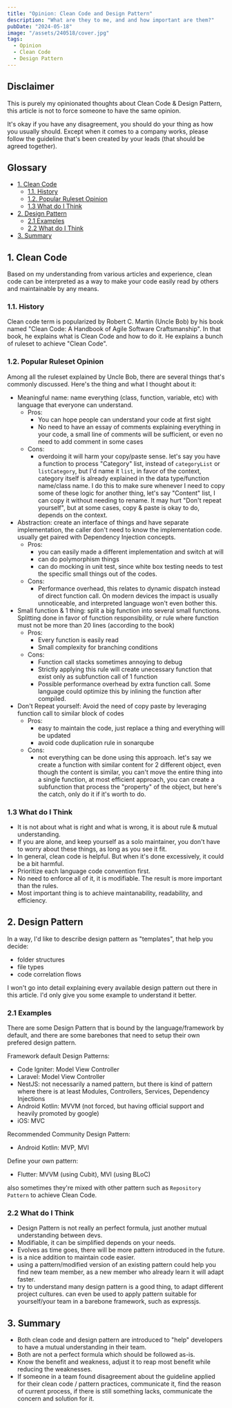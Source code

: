 ```yaml
---
title: "Opinion: Clean Code and Design Pattern"
description: "What are they to me, and and how important are them?"
pubDate: "2024-05-18"
image: "/assets/240518/cover.jpg"
tags:
  - Opinion
  - Clean Code
  - Design Pattern
---
```


## Disclaimer
This is purely my opinionated thoughts about Clean Code & Design Pattern, 
this article is not to force someone to have the same opinion.

It's okay if you have any disagreement, you should do your thing as how you usually should.
Except when it comes to a company works, please follow the guideline that's been 
created by your leads (that should be agreed together). 

## Glossary

- [1. Clean Code](#1-clean-code)
  - [1.1. History](#11-history)
  - [1.2. Popular Ruleset Opinion](#12-popular-ruleset-opinion)
  - [1.3 What do I Think](#13-what-do-i-think)
- [2. Design Pattern](#2-design-pattern)
  - [2.1 Examples](#21-examples)
  - [2.2 What do I Think](#22-what-do-i-think)
- [3. Summary](#3-summary)

## 1. Clean Code

Based on my understanding from various articles and experience, clean code can be interpreted as
a way to make your code easily read by others and maintainable by any means.

### 1.1. History

Clean code term is popularized by Robert C. Martin (Uncle Bob) by his book named "Clean Code: A Handbook of Agile Software Craftsmanship".
In that book, he explains what is Clean Code and how to do it. He explains a bunch of ruleset to achieve "Clean Code".

### 1.2. Popular Ruleset Opinion

Among all the ruleset explained by Uncle Bob, there are several things that's commonly discussed.
Here's the thing and what I thought about it:
- Meaningful name: name everything (class, function, variable, etc) with language that everyone can understand.
  - Pros:
    - You can hope people can understand your code at first sight
    - No need to have an essay of comments explaining everything in your code, 
    a small line of comments will be sufficient, or even no need to add comment in some cases
  - Cons:
    - overdoing it will harm your copy/paste sense. let's say you have a function to process "Category" list,
    instead of `categoryList` or `listCategory`, but I'd name it `list`, in favor of the context,
    category itself is already explained in the data type/function name/class name. I do this to make sure whenever I need
    to copy some of these logic for another thing, let's say "Content" list, I can copy it without needing to rename.
    It may hurt "Don't repeat yourself", but at some cases, copy & paste is okay to do, depends on the context.
- Abstraction: create an interface of things and have separate implementation, 
the caller don't need to know the implementation code. usually get paired with Dependency Injection concepts.
  - Pros: 
    - you can easily made a different implementation and switch at will
    - can do polymorphism things
    - can do mocking in unit test, since white box testing needs to test the specific small things out of the codes.
  - Cons:
    - Performance overhead, this relates to dynamic dispatch instead of direct function call.
    On modern devices the impact is usually unnoticeable, and interpreted language won't even bother this.
- Small function & 1 thing: split a big function into several small functions. 
Splitting done in favor of function responsibility, or rule where function must not be more than 20 lines (according to the book)
  - Pros:
    - Every function is easily read
    - Small complexity for branching conditions
  - Cons:
    - Function call stacks sometimes annoying to debug
    - Strictly applying this rule will create unecessary function that exist only as subfunction call of 1 function
    - Possible performance overhead by extra function call. Some language could optimize this by inlining the function after compiled.
- Don't Repeat yourself: Avoid the need of copy paste by leveraging function call to similar block of codes
  - Pros:
    - easy to maintain the code, just replace a thing and everything will be updated
    - avoid code duplication rule in sonarqube
  - Cons:
    - not everything can be done using this approach. let's say we create a function with similar content for 2 different object,
    even though the content is similar, you can't move the entire thing into a single function, at most efficient approach, you can
    create a subfunction that process the "property" of the object, but here's the catch, only do it if it's worth to do.

### 1.3 What do I Think
- It is not about what is right and what is wrong, it is about rule & mutual understanding.
- If you are alone, and keep yourself as a solo maintainer, you don't have to worry about these things,
as long as you see it fit.
- In general, clean code is helpful. But when it's done excessively, it could be a bit harmful.
- Prioritize each language code convention first.
- No need to enforce all of it, it is modifiable. The result is more important than the rules. 
- Most important thing is to achieve maintanability, readability, and efficiency.

## 2. Design Pattern

In a way, I'd like to describe design pattern as "templates", that help you decide:
- folder structures
- file types
- code correlation flows

I won't go into detail explaining every available design pattern out there in this article.
I'd only give you some example to understand it better.

### 2.1 Examples

There are some Design Pattern that is bound by the language/framework by default, 
and there are some barebones that need to setup their own prefered design pattern.

Framework default Design Patterns:
- Code Igniter: Model View Controller
- Laravel: Model View Controller
- NestJS: not necessarily a named pattern, but there is kind of pattern where there is at least Modules, Controllers, Services, Dependency Injections
- Android Kotlin: MVVM (not forced, but having official support and heavily promoted by google)
- iOS: MVC

Recommended Community Design Pattern:
- Android Kotlin: MVP, MVI

Define your own pattern:
- Flutter: MVVM (using Cubit), MVI (using BLoC)

also sometimes they're mixed with other pattern such as `Repository Pattern` to achieve Clean Code.

### 2.2 What do I Think
- Design Pattern is not really an perfect formula, just another mutual understanding between devs.
- Modifiable, it can be simplified depends on your needs.
- Evolves as time goes, there will be more pattern introduced in the future.
- is a nice addition to maintain code easier.
- using a pattern/modified version of an existing pattern could help you find new team member,
as a new member who already learn it will adapt faster.
- try to understand many design pattern is a good thing, to adapt different project cultures.
can even be used to apply pattern suitable for yourself/your team in a barebone framework, such as expressjs.

## 3. Summary
- Both clean code and design pattern are introduced to "help" developers to have a mutual understanding in their team.
- Both are not a perfect formula which should be followed as-is. 
- Know the benefit and weakness, adjust it to reap most benefit while reducing the weaknesses.
- If someone in a team found disagreement about the guideline applied for their clean code / pattern practices, 
communicate it, find the reason of current process, if there is still something lacks, communicate the concern and solution for it.